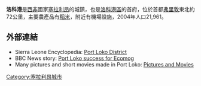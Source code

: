 {{Infobox Settlement
<!--See the Table at Infobox Settlement for all fields and descriptions of usage-->
<!-- Basic info  ---------------->
|official_name          = 
|other_name             = 洛科港
|native_name            =  <!-- for cities whose native name is not in English -->
|nickname               = 
|settlement_type        = <!--For Town or Village (Leave blank for the default City)-->
|motto                  =
<!-- images and maps  ----------->
|image_skyline          = 
|imagesize              = 
|image_caption          = 
|image_flag             = 
|flag_size              =
|image_seal             = 
|seal_size              =
|image_shield           = 
|shield_size            =
|image_blank_emblem     = 
|blank_emblem_type      =
|blank_emblem_size      =
|image_map              = 
|mapsize                = 
|map_caption            = 
|image_map1             = 
|mapsize1               = 
|map_caption1           = 
|image_dot_map          =
|dot_mapsize            =
|dot_map_caption        =
|dot_x =  |dot_y =
|pushpin_map            = Sierra Leone <!-- the name of a location map as per http://en.wikipedia.org/wiki/Template:Location_map -->
|pushpin_label_position =bottom
|pushpin_map_caption    =
<!-- Location ------------------>
|subdivision_type       = 國家
|subdivision_name       = {{flag|Sierra Leone}}
|subdivision_type1      = 區
|subdivision_name1      = [[洛科港區|洛科港區]]
|subdivision_type2      = 
|subdivision_name2      = 
|subdivision_type3      = 
|subdivision_name3      = 
|subdivision_type4      = 
|subdivision_name4      =
<!-- Politics ----------------->
|government_footnotes   =
|government_type        =
|leader_title = 
|leader_name = 
|leader_title1          =  <!-- for places with, say, both a mayor and a city manager -->
|leader_name1           =
|leader_title2          =
|leader_name2           =
|leader_title3          =
|leader_name3           =
|leader_title4          =
|leader_name4           =
|established_title      =  <!-- Settled -->
|established_date       = 
|established_title2     =  <!-- Incorporated (town) -->
|established_date2      = 
|established_title3     =  <!-- Incorporated (city) -->
|established_date3      =
<!-- Area    --------------------->
|area_magnitude         = 
|unit_pref                =Imperial <!--Enter: Imperial, if Imperial (metric) is desired-->
|area_footnotes           =
|area_total_km2           = 
|area_land_km2            = <!--See table @ Template:Infobox Settlement for details on automatic unit conversion-->
|area_water_km2           =
|area_total_sq_mi         =
|area_land_sq_mi          =
|area_water_sq_mi         =
|area_water_percent       =
|area_urban_km2           =
|area_urban_sq_mi         =
|area_metro_km2           =
|area_metro_sq_mi         =
|area_blank1_title        =
|area_blank1_km2          =
|area_blank1_sq_mi        =
<!-- Population   ----------------------->
|population_as_of               = 2004
|population_footnotes           =
|population_note                =
|population_total               = 21,961
|population_density_km2         =
|population_density_sq_mi       =
|population_metro               =
|population_density_metro_km2   =
|population_density_metro_sq_mi =
|population_urban               =
|population_density_urban_km2   =
|population_density_urban_sq_mi =
|population_blank1_title        =Ethnicities
|population_blank1              =
|population_blank2_title        =Religions
|population_blank2              =
|population_density_blank1_km2 =   
|population_density_blank1_sq_mi =
<!-- General information  --------------->
|timezone               = GMT
|utc_offset             = -5
|timezone_DST           = 
|utc_offset_DST         = 
|latd=  8 |latm= 46|lats=   0 |latNS= N
|longd=12 |longm=47 |longs=15 |longEW=W
|coordinates_type       = region:SL_type:city 
|coordinates_display    = display=inline,title 
|elevation_footnotes    =  <!--for references: use <ref> tags-->
|elevation_m            = 
|elevation_ft           =
<!-- Area/postal codes & others -------->
|postal_code_type       =  <!-- enter ZIP code, Postcode, Post code, Postal code... -->
|postal_code            =
|area_code              =
|blank_name             =
|blank_info             =
|blank1_name            =
|blank1_info            =
|website                = 
|footnotes              = 
}} 

'''洛科港'''是[[西非|西非]]國家[[塞拉利昂|塞拉利昂]]的城鎮，也是[[洛科港區|洛科港區]]的首府，位於首都[[弗里敦|弗里敦]]東北約72公里，主要農產品有[[稻米|稻米]]，附近有機場設施，2004年人口21,961。

==外部連結==
* Sierra Leone Encyclopedia: [https://web.archive.org/web/20080611152022/http://www.daco-sl.org/encyclopedia/3_dist/3_1j_pl.htm Port Loko District]
* BBC News story: [http://news.bbc.co.uk/1/hi/world/africa/246206.stm Port Loko success for Ecomog] {{Wayback|url=http://news.bbc.co.uk/1/hi/world/africa/246206.stm |date=20030418132114 }}
* Many pictures and short movies made in Port Loko: [https://web.archive.org/web/20110210145213/http://picasaweb.google.com/artskronenberg Pictures and Movies]

[[Category:塞拉利昂城市|Category:塞拉利昂城市]]
